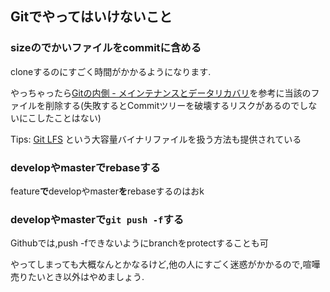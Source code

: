 ## Gitでやってはいけないこと 

### sizeのでかいファイルをcommitに含める

cloneするのにすごく時間がかかるようになります.

やっちゃったら[Gitの内側 - メインテナンスとデータリカバリ](https://git-scm.com/book/ja/v1/Git%E3%81%AE%E5%86%85%E5%81%B4-%E3%83%A1%E3%82%A4%E3%83%B3%E3%83%86%E3%83%8A%E3%83%B3%E3%82%B9%E3%81%A8%E3%83%87%E3%83%BC%E3%82%BF%E3%83%AA%E3%82%AB%E3%83%90%E3%83%AA)を参考に当該のファイルを削除する(失敗するとCommitツリーを破壊するリスクがあるのでしないにこしたことはない)

Tips: [Git LFS](https://git-lfs.github.com/) という大容量バイナリファイルを扱う方法も提供されている

### developやmasterでrebaseする

feature**で**developやmaster**を**rebaseするのはおk

### developやmasterで`git push -f`する

Githubでは,push -fできないようにbranchをprotectすることも可


やってしまっても大概なんとかなるけど,他の人にすごく迷惑がかかるので,喧嘩売りたいとき以外はやめましょう.

